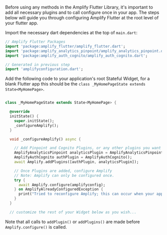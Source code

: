 
Before using any methods in the Amplify Flutter Library, it's important to add all necessary plugins and to call configure once in your app.  The steps below will guide you through configuring Amplify Flutter at the root level of your flutter app. 

Import the necessary dart dependencies at the top of `main.dart`: 

```dart
// Amplify Flutter Packages
import 'package:amplify_flutter/amplify_flutter.dart';
import 'package:amplify_analytics_pinpoint/amplify_analytics_pinpoint.dart';
import 'package:amplify_auth_cognito/amplify_auth_cognito.dart';

// Generated in previous step 
import 'amplifyconfiguration.dart'; 
```

Add the following code to your application's root Stateful Widget, for a blank Flutter app this should be the `class _MyHomePageState extends State<MyHomePage>`. 

```dart

class _MyHomePageState extends State<MyHomePage> {

  @override
  initState() {
    super.initState(); 
    _configureAmplify(); 
  }

  void _configureAmplify() async {

    // Add Pinpoint and Cognito Plugins, or any other plugins you want to use
    AmplifyAnalyticsPinpoint analyticsPlugin = AmplifyAnalyticsPinpoint();
    AmplifyAuthCognito authPlugin = AmplifyAuthCognito();
    await Amplify.addPlugins([authPlugin, analyticsPlugin]);

    // Once Plugins are added, configure Amplify
    // Note: Amplify can only be configured once.
    try {
      await Amplify.configure(amplifyconfig);
    } on AmplifyAlreadyConfiguredException {
      print("Tried to reconfigure Amplify; this can occur when your app restarts on Android.");
    }
  }

  // customize the rest of your Widget below as you wish...

```

Note that all calls to `addPlugin()` or `addPlugins()` are made before `Amplify.configure()` is called.
